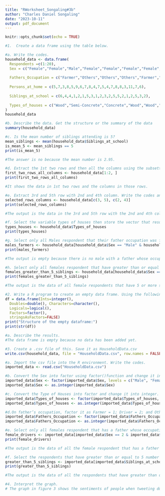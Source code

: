 ```yaml
---
title: "RWorksheet_Songaling#3b"
author: "Charles Daniel Songaling"
date: "2023-10-11"
output: pdf_document
---
```


```r
knitr::opts_chunk$set(echo = TRUE)
```
```r
#1.  Create a data frame using the table below.

#a. Write the codes.
household_data <- data.frame(
  Respondents =c(1:20),
  Sex = c("Female","Female","Male","Female","Female","Female","Female","Female","Female","Female","Male","Female","Female","Female","Female","Female","Female","Female","Male","Female"),
  
  Fathers_Occupation = c("Farmer","Others","Others","Others","Farmer","Driver","Others","Farmer","Farmer","Farmer","Others","Driver","Farmer","Others","Others","Farmer","Others","Farmer","Driver","Farmer"),
  
  Persons_at_home = c(5,7,3,8,5,9,6,7,8,4,7,5,4,7,8,8,3,11,7,6),
  
  Siblings_at_school = c(6,4,4,1,2,1,5,3,1,2,3,2,5,5,2,1,2,5,3,2),
  
  Types_of_houses = c("Wood","Semi-Concrete","Concrete","Wood","Wood","Concrete","Concrete","Wood","Semi-Concrete","Concrete","Semi-Concrete","Concrete","Semi-Concrete","Semi-Concrete","Concrete","Concrete","Concrete","Concrete","Concrete","Semi-Concrete")
)
household_data

#b. Describe the data. Get the structure or the summary of the data
summary(household_data)

#c. Is the mean number of siblings attending is 5?
mean_siblings <- mean(household_data$Siblings_at_school)
is_mean_5 <- mean_siblings == 5
print(is_mean_5)

#The answer is no because the mean number is 2.95.

#d. Extract the 1st two rows and then all the columns using the subsetting functions. Write the codes and its output.
first_two_rows_all_columns <- household_data[1:2, ]
print(first_two_rows_all_columns)

#It shows the data in 1st two rows and the columns in those rows.

#e. Extract 3rd and 5th row with 2nd and 4th column. Write the codes and its result.
selected_rows_columns <- household_data[c(3, 5), c(2, 4)]
print(selected_rows_columns)

#The output is the data in the 3rd and 5th row with the 2nd and 4th column.

#f. Select the variable types of houses then store the vector that results as types_houses. Write the codes.
types_houses <- household_data$Types_of_houses
print(types_houses)

#g. Select only all Males respondent that their father occupation was farmer. Write the codes and its output.
males_farmers <- household_data[household_data$Sex == "Male" & household_data$Fathers_Occupation == "Farmer", ]
print(males_farmers)

#The output is empty because there is no male with a father whose occupation is farmer.

#h. Select only all females respondent that have greater than or equal to 5 number of siblings attending school. Write the codes and its outputs.
females_greater_than_5_siblings <- household_data[household_data$Sex == "Female" & household_data$Siblings_at_school >= 5, ]
print(females_greater_than_5_siblings)

#The output is the data of all female respondents that have 5 or more siblings attending school.

#2. Write a R program to create an empty data frame. Using the following codes:
df = data.frame(Ints=integer(), 
  Doubles=double(), Characters=character(),
  Logicals=logical(),
  Factors=factor(),
  stringsAsFactors=FALSE) 
print("Structure of the empty dataframe:") 
print(str(df))

#a. Describe the results.
#The data frame is empty because no data has been added yet.

#3. Create a .csv file of this. Save it as HouseholdData.csv
write.csv(household_data, file = "HouseholdData.csv", row.names = FALSE)

#a. Import the csv file into the R environment. Write the codes.
imported_data <- read.csv("HouseholdData.csv")

#b. Convert the Sex into factor using factor()function and change it into integer.[Legend: Male = 1 and Female = 2]. Write the R codes and its output.
imported_data$Sex <- factor(imported_data$Sex, levels = c("Male", "Female"))
imported_data$Sex <- as.integer(imported_data$Sex)

#c. Convert the Type of Houses into factor and change it into integer. [Legend: Wood = 1; Concrete = 2; Semi-Concrete = 3]. Write the R codes and its output.
imported_data$Types_of_houses <- factor(imported_data$Types_of_houses, levels = c("Wood", "Concrete", "Semi-Concrete"))
imported_data$Types_of_houses <- as.integer(imported_data$Types_of_houses)

#d.On father’s occupation, factor it as Farmer = 1; Driver = 2; and Others = 3. What is the R code and its output?
imported_data$Fathers_Occupation <- factor(imported_data$Fathers_Occupation, levels = c("Farmer", "Driver", "Others"))
imported_data$Fathers_Occupation <- as.integer(imported_data$Fathers_Occupation)

#e. Select only all females respondent that has a father whose occupation is driver. Write the codes and its output.
female_drivers <- imported_data[imported_data$Sex == 2 & imported_data$Fathers_Occupation == 2, ]
print(female_drivers)

#The output is the data of all the female respondent that has a father whose occupation is a driver but this time all the data with characters have been replaced by integers.

#f. Select the respondents that have greater than or equal to 5 number of siblings attending school. Write the codes and its output.
greater_than_5_siblings <- imported_data[imported_data$Siblings_at_school >= 5, ]
print(greater_than_5_siblings)

#The output is the data of all the respondents that have greater than or equal to 5 number of siblings attending school with the results of the data being integers rather than characters

#4. Interpret the graph.
# The graph in figure 3 shows the sentiments of people when tweeting during July 14 until July 21, 2020. It shows that the sentiment of people during that time span fluctuates regularly. It shows that negative tweets are higher than the positive and neutral tweets during that time span. It can also be seen that during July 15 and July 21, 2020, the number of negative tweets has risen immensely which means that something bad or negative must have happened for people to react to something like that negatively.
```